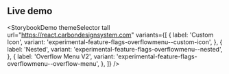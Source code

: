## Live demo

<StorybookDemo
  themeSelector
  tall
  url="https://react.carbondesignsystem.com"
  variants={[
    {
      label: 'Custom Icon',
      variant: 'experimental-feature-flags-overflowmenu--custom-icon',
    },
    {
      label: 'Nested',
      variant: 'experimental-feature-flags-overflowmenu--nested',
    },
    {
      label: 'Overflow Menu V2',
      variant: 'experimental-feature-flags-overflowmenu--overflow-menu',
    },
  ]}
/>
